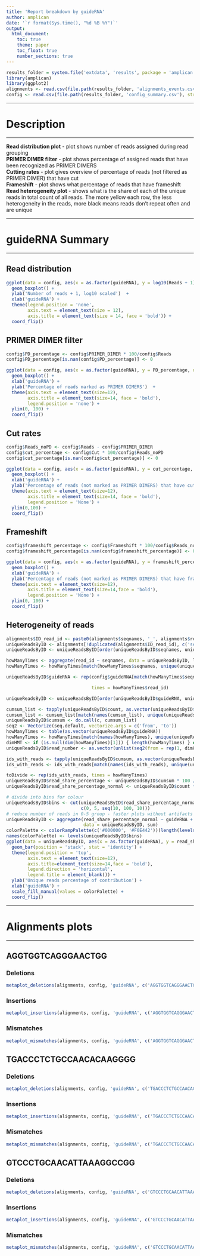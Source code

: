 ```yaml
---
title: 'Report breakdown by guideRNA'
author: amplican
date: '`r format(Sys.time(), "%d %B %Y")`'
output:
  html_document:
    toc: true
    theme: paper
    toc_float: true
    number_sections: true
---
```


```r
results_folder = system.file('extdata', 'results', package = 'amplican')
library(amplican)
library(ggplot2)
alignments <- read.csv(file.path(results_folder, 'alignments_events.csv'), stringsAsFactors = FALSE)
config <- read.csv(file.path(results_folder, 'config_summary.csv'), stringsAsFactors = FALSE)
```

***

# Description  

***

**Read distribution plot** - plot shows number of reads assigned during read grouping  
**PRIMER DIMER filter** - plot shows percentage of assigned reads that have been recognized as PRIMER DIMERS  
**Cutting rates** - plot gives overview of percentage of reads (not filtered as PRIMER DIMER) that have cut  
**Frameshift** - plot shows what percentage of reads that have frameshift  
**Read heterogeneity plot** - shows what is the share of each of the unique reads in total count of all reads. The more yellow each row, the less heterogeneity in the reads, more black means reads don't repeat often and are unique  


***

# guideRNA Summary  

***

## Read distribution  

```r
ggplot(data = config, aes(x = as.factor(guideRNA), y = log10(Reads + 1), order = guideRNA, fill = guideRNA)) +
  geom_boxplot() +
  ylab('Number of reads + 1, log10 scaled')  +
  xlab('guideRNA') + 
  theme(legend.position = 'none',
        axis.text = element_text(size = 12),
        axis.title = element_text(size = 14, face = 'bold')) +
  coord_flip()
```

## PRIMER DIMER filter  

```r
config$PD_percentage <- config$PRIMER_DIMER * 100/config$Reads
config$PD_percentage[is.nan(config$PD_percentage)] <- 0

ggplot(data = config, aes(x = as.factor(guideRNA), y = PD_percentage, order = guideRNA, fill = guideRNA)) +
  geom_boxplot() +
  xlab('guideRNA') + 
  ylab('Percentage of reads marked as PRIMER DIMERS')  +
  theme(axis.text = element_text(size=12),
        axis.title = element_text(size=14, face = 'bold'),
        legend.position = 'none') +
  ylim(0, 100) + 
  coord_flip()
``` 

## Cut rates  

```r
config$Reads_noPD <- config$Reads - config$PRIMER_DIMER
config$cut_percentage <- config$Cut * 100/config$Reads_noPD
config$cut_percentage[is.nan(config$cut_percentage)] <- 0  

ggplot(data = config, aes(x = as.factor(guideRNA), y = cut_percentage, order = guideRNA, fill = guideRNA)) +
  geom_boxplot() +
  xlab('guideRNA') + 
  ylab('Percentage of reads (not marked as PRIMER DIMERS) that have cut site')  +
  theme(axis.text = element_text(size=12),
        axis.title = element_text(size=14, face = 'bold'),
        legend.position = 'None') +
  ylim(0,100) + 
  coord_flip()
``` 

## Frameshift  
```r
config$frameshift_percentage <- config$Frameshift * 100/config$Reads_noPD
config$frameshift_percentage[is.nan(config$frameshift_percentage)] <- 0  

ggplot(data = config, aes(x = as.factor(guideRNA), y = frameshift_percentage, order = guideRNA, fill = guideRNA)) +
  geom_boxplot() +
  xlab('guideRNA') + 
  ylab('Percentage of reads (not marked as PRIMER DIMERS) that have frameshift')  +
  theme(axis.text = element_text(size=12),
        axis.title = element_text(size=14,face = 'bold'),
        legend.position = 'None') +
  ylim(0, 100) + 
  coord_flip()
``` 

## Heterogeneity of reads  

```r
alignments$ID_read_id <- paste0(alignments$seqnames, '_', alignments$read_id)
uniqueReadsByID <- alignments[!duplicated(alignments$ID_read_id), c('seqnames', 'read_id', 'count')]
uniqueReadsByID <- uniqueReadsByID[order(uniqueReadsByID$seqnames, uniqueReadsByID$count, decreasing = T),]

howManyTimes <- aggregate(read_id ~ seqnames, data = uniqueReadsByID, length)
howManyTimes <- howManyTimes[match(howManyTimes$seqnames, unique(uniqueReadsByID$seqnames)),] 

uniqueReadsByID$guideRNA <- rep(config$guideRNA[match(howManyTimes$seqnames, unique(config$ID))], 

                                times = howManyTimes$read_id)

uniqueReadsByID <- uniqueReadsByID[order(uniqueReadsByID$guideRNA, uniqueReadsByID$count, decreasing = T),]

cumsum_list <- tapply(uniqueReadsByID$count, as.vector(uniqueReadsByID$guideRNA), FUN = cumsum)
cumsum_list <- cumsum_list[match(names(cumsum_list), unique(uniqueReadsByID$guideRNA))]
uniqueReadsByID$cumsum <- do.call(c, cumsum_list)
seq2 <- Vectorize(seq.default, vectorize.args = c('from', 'to'))
howManyTimes <- table(as.vector(uniqueReadsByID$guideRNA))
howManyTimes <- howManyTimes[match(names(howManyTimes), unique(uniqueReadsByID$guideRNA))]
dimHMT <- if (is.null(dim(howManyTimes)[1])) { length(howManyTimes) } else { dim(howManyTimes)[1] }
uniqueReadsByID$read_number <- as.vector(unlist(seq2(from = rep(1, dimHMT), to = howManyTimes, by = 1)))

ids_with_reads <- tapply(uniqueReadsByID$cumsum, as.vector(uniqueReadsByID$guideRNA), FUN = max)
ids_with_reads <- ids_with_reads[match(names(ids_with_reads), unique(uniqueReadsByID$guideRNA))]

toDivide <- rep(ids_with_reads, times = howManyTimes)
uniqueReadsByID$read_share_percentage <- uniqueReadsByID$cumsum * 100 / toDivide
uniqueReadsByID$read_share_percentage_normal <- uniqueReadsByID$count * 100 / toDivide  

# divide into bins for colour
uniqueReadsByID$bins <- cut(uniqueReadsByID$read_share_percentage_normal,
                            c(0, 5, seq(10, 100, 10)))
# reduce number of reads in 0-5 group - faster plots without artifacts
uniqueReadsByID <- aggregate(read_share_percentage_normal ~ guideRNA + bins,
                             data = uniqueReadsByID, sum)
colorPalette <- colorRampPalette(c('#000000', '#F0E442'))(length(levels(uniqueReadsByID$bins)))
names(colorPalette) <- levels(uniqueReadsByID$bins)
ggplot(data = uniqueReadsByID, aes(x = as.factor(guideRNA), y = read_share_percentage_normal, fill = bins)) +
  geom_bar(position = 'stack', stat = 'identity') +
  theme(legend.position = 'top',
        axis.text = element_text(size=12),
        axis.title=element_text(size=14,face = 'bold'),
        legend.direction = 'horizontal', 
        legend.title = element_blank()) +
  ylab('Unique reads percentage of contribution') +
  xlab('guideRNA') +
  scale_fill_manual(values = colorPalette) +
  coord_flip()
``` 

***

# Alignments plots  

***

## AGGTGGTCAGGGAACTGG  

### Deletions  

```r
metaplot_deletions(alignments, config, 'guideRNA', c('AGGTGGTCAGGGAACTGG'))
```  

### Insertions  

```r
metaplot_insertions(alignments, config, 'guideRNA', c('AGGTGGTCAGGGAACTGG'))
```  

### Mismatches  

```r
metaplot_mismatches(alignments, config, 'guideRNA', c('AGGTGGTCAGGGAACTGG'))
```  

## TGACCCTCTGCCAACACAAGGGG  

### Deletions  

```r
metaplot_deletions(alignments, config, 'guideRNA', c('TGACCCTCTGCCAACACAAGGGG'))
```  

### Insertions  

```r
metaplot_insertions(alignments, config, 'guideRNA', c('TGACCCTCTGCCAACACAAGGGG'))
```  

### Mismatches  

```r
metaplot_mismatches(alignments, config, 'guideRNA', c('TGACCCTCTGCCAACACAAGGGG'))
```  

## GTCCCTGCAACATTAAAGGCCGG  

### Deletions  

```r
metaplot_deletions(alignments, config, 'guideRNA', c('GTCCCTGCAACATTAAAGGCCGG'))
```  

### Insertions  

```r
metaplot_insertions(alignments, config, 'guideRNA', c('GTCCCTGCAACATTAAAGGCCGG'))
```  

### Mismatches  

```r
metaplot_mismatches(alignments, config, 'guideRNA', c('GTCCCTGCAACATTAAAGGCCGG'))
```  

